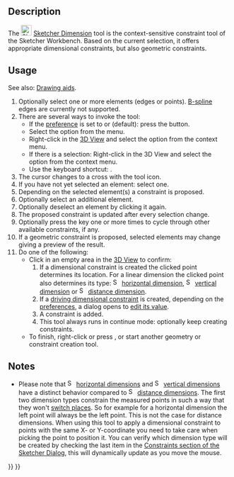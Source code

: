 <languages/>
<translate>

<!--T:1-->
{{Docnav
|[[Sketcher_ToggleConstruction|Toggle Construction Geometry]]
|[[Sketcher_ConstrainDistanceX|Horizontal Dimension]]
|[[Sketcher_Workbench|Sketcher]]
|IconL=Sketcher_ToggleConstruction.svg
|IconR=Sketcher_ConstrainDistanceX.svg
|IconC=Workbench_Sketcher.svg
}}

<!--T:2-->
{{GuiCommand
|Name= Sketcher Dimension
|MenuLocation=Sketch → Constraints → Dimension
|Workbenches=[[Sketcher_Workbench|Sketcher]]
|Shortcut={{KEY|D}}
|Version=1.0
}}

==Description== <!--T:3-->

<!--T:8-->
The [[Image:Sketcher_Dimension.svg|24px]] [[Sketcher_Dimension|Sketcher Dimension]] tool is the context-sensitive constraint tool of the Sketcher Workbench. Based on the current selection, it offers appropriate dimensional constraints, but also geometric constraints.

==Usage== <!--T:5-->

<!--T:9-->
See also: [[Sketcher_Workbench#Drawing_aids|Drawing aids]].

<!--T:10-->
# Optionally select one or more elements (edges or points). [[Sketcher_Workbench#Sketcher_CompCreateBSpline|B-spline]] edges are currently not supported.
# There are several ways to invoke the tool:
#* If the {{MenuCommand|Dimensioning constraints}} [[Sketcher_Preferences#General|preference]] is set to {{Value|Both}} or {{Value|Single tool}} (default): press the {{Button|[[Image:Sketcher_Dimension.svg|16px]] [[Sketcher_Dimension|Dimension]]}} button.
#* Select the {{MenuCommand|Sketch → Constraints → [[Image:Sketcher_Dimension.svg|16px]] Dimension}} option from the menu.
#* Right-click in the [[3D_View|3D View]] and select the {{MenuCommand|Dimension → [[Image:Sketcher_Dimension.svg|16px]] Dimension}} option from the context menu.
#* If there is a selection: Right-click in the 3D View and select the {{MenuCommand|[[Image:Sketcher_Dimension.svg|16px]] Dimension}} option from the context menu.
#* Use the keyboard shortcut: {{KEY|D}}.
# The cursor changes to a cross with the tool icon.
# If you have not yet selected an element: select one.
# Depending on the selected element(s) a constraint is proposed.
# Optionally select an additional element.
# Optionally deselect an element by clicking it again.
# The proposed constraint is updated after every selection change.
# Optionally press the {{KEY|M}} key one or more times to cycle through other available constraints, if any.
# If a geometric constraint is proposed, selected elements may change giving a preview of the result.
# Do one of the following:
#* Click in an empty area in the [[3D_View|3D View]] to confirm:
#*# If a dimensional constraint is created the clicked point determines its location. For a linear dimension the clicked point also determines its type: [[Image:Sketcher_ConstrainDistanceX.svg|16px]] [[Sketcher_ConstrainDistanceX|horizontal dimension]], [[Image:Sketcher_ConstrainDistanceY.svg|16px]] [[Sketcher_ConstrainDistanceY|vertical dimension]] or  [[Image:Sketcher_ConstrainDistance.svg|16px]] [[Sketcher_ConstrainDistance|distance dimension]].
#*# If a [[Sketcher_ToggleDrivingConstraint|driving dimensional constraint]] is created, depending on the [[Sketcher_Preferences#Display|preferences]], a dialog opens to [[Sketcher_Workbench#Edit_constraints|edit its value]].
#*# A constraint is added.
#*# This tool always runs in continue mode: optionally keep creating constraints.
#* To finish, right-click or press {{KEY|Esc}}, or start another geometry or constraint creation tool.

==Notes==

* Please note that [[Image:Sketcher_ConstrainDistanceX.svg|16px]] [[Sketcher_ConstrainDistanceX|horizontal dimensions]] and [[Image:Sketcher_ConstrainDistanceY.svg|16px]] [[Sketcher_ConstrainDistanceY|vertical dimensions]] have a distinct behavior compared to [[Image:Sketcher_ConstrainDistance.svg|16px]] [[Sketcher_ConstrainDistance|distance dimensions]]. The first two dimension types constrain the measured points in such a way that they won't [[Sketcher_Workbench#Flipping|switch places]]. So for example for a horizontal dimension the left point will always be the left point. This is not the case for distance dimensions. When using this tool to apply a dimensional constraint to points with the same X- or Y-coordinate you need to take care when picking the point to position it. You can verify which dimension type will be created by checking the last item in the [[Sketcher_Dialog#Constraints|Constraints section of the Sketcher Dialog]], this will dynamically update as you move the mouse.


<!--T:7-->
{{Docnav
|[[Sketcher_ToggleConstruction|Toggle Construction Geometry]]
|[[Sketcher_ConstrainDistanceX|Horizontal Dimension]]
|[[Sketcher_Workbench|Sketcher]]
|IconL=Sketcher_ToggleConstruction.svg
|IconR=Sketcher_ConstrainDistanceX.svg
|IconC=Workbench_Sketcher.svg
}}

</translate>
{{Sketcher_Tools_navi{{#translation:}}}}
{{Userdocnavi{{#translation:}}}}